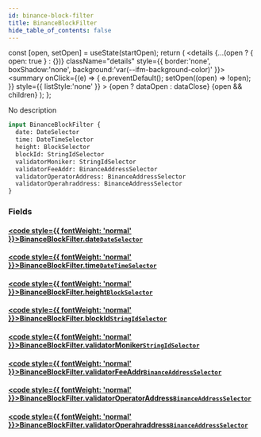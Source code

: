 ```yaml
---
id: binance-block-filter
title: BinanceBlockFilter
hide_table_of_contents: false
---
```







  const [open, setOpen] = useState(startOpen);
  return (
    <details {...(open ? { open: true } : {})} className="details" style={{ border:'none', boxShadow:'none', background:'var(--ifm-background-color)' }}>
      <summary
        onClick={(e) => {
          e.preventDefault();
          setOpen((open) => !open);
        }}
        style={{ listStyle:'none' }}
      >
      {open ? dataOpen : dataClose}
      </summary>
      {open && children}
    </details>
  );
};








No description


```graphql
input BinanceBlockFilter {
  date: DateSelector
  time: DateTimeSelector
  height: BlockSelector
  blockId: StringIdSelector
  validatorMoniker: StringIdSelector
  validatorFeeAddr: BinanceAddressSelector
  validatorOperatorAddress: BinanceAddressSelector
  validatorOperahraddress: BinanceAddressSelector
}
```




### Fields

#### [<code style={{ fontWeight: 'normal' }}>BinanceBlockFilter.<b>date</b></code>](#)<Bullet />[`DateSelector`](/docs/graphql-reference/inputs/date-selector) <Badge class="badge badge--secondary" text="input"/> 
> 
> 
> 
> 

#### [<code style={{ fontWeight: 'normal' }}>BinanceBlockFilter.<b>time</b></code>](#)<Bullet />[`DateTimeSelector`](/docs/graphql-reference/inputs/date-time-selector) <Badge class="badge badge--secondary" text="input"/> 
> 
> 
> 
> 

#### [<code style={{ fontWeight: 'normal' }}>BinanceBlockFilter.<b>height</b></code>](#)<Bullet />[`BlockSelector`](/docs/graphql-reference/inputs/block-selector) <Badge class="badge badge--secondary" text="input"/> 
> 
> 
> 
> 

#### [<code style={{ fontWeight: 'normal' }}>BinanceBlockFilter.<b>blockId</b></code>](#)<Bullet />[`StringIdSelector`](/docs/graphql-reference/inputs/string-id-selector) <Badge class="badge badge--secondary" text="input"/> 
> 
> 
> 
> 

#### [<code style={{ fontWeight: 'normal' }}>BinanceBlockFilter.<b>validatorMoniker</b></code>](#)<Bullet />[`StringIdSelector`](/docs/graphql-reference/inputs/string-id-selector) <Badge class="badge badge--secondary" text="input"/> 
> 
> 
> 
> 

#### [<code style={{ fontWeight: 'normal' }}>BinanceBlockFilter.<b>validatorFeeAddr</b></code>](#)<Bullet />[`BinanceAddressSelector`](/docs/graphql-reference/inputs/binance-address-selector) <Badge class="badge badge--secondary" text="input"/> 
> 
> 
> 
> 

#### [<code style={{ fontWeight: 'normal' }}>BinanceBlockFilter.<b>validatorOperatorAddress</b></code>](#)<Bullet />[`BinanceAddressSelector`](/docs/graphql-reference/inputs/binance-address-selector) <Badge class="badge badge--secondary" text="input"/> 
> 
> 
> 
> 

#### [<code style={{ fontWeight: 'normal' }}>BinanceBlockFilter.<b>validatorOperahraddress</b></code>](#)<Bullet />[`BinanceAddressSelector`](/docs/graphql-reference/inputs/binance-address-selector) <Badge class="badge badge--secondary" text="input"/> 
> 
> 
> 
> 



